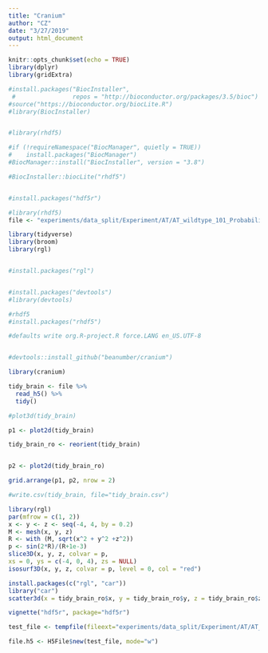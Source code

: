 ```yaml
---
title: "Cranium"
author: "CZ"
date: "3/27/2019"
output: html_document
---
```


```r
knitr::opts_chunk$set(echo = TRUE)
library(dplyr)
library(gridExtra)
```

```r
#install.packages("BiocInstaller",
 #                repos = "http://bioconductor.org/packages/3.5/bioc")
#source("https://bioconductor.org/biocLite.R")
#library(BiocInstaller)


#library(rhdf5)

```

```r
#if (!requireNamespace("BiocManager", quietly = TRUE))
#    install.packages("BiocManager")
#BiocManager::install("BiocInstaller", version = "3.8")

#BiocInstaller::biocLite("rhdf5")


#install.packages("hdf5r")

#library(rhdf5)
file <- "experiments/data_split/Experiment/AT/AT_wildtype_101_Probabilities.h5"

library(tidyverse)
library(broom)
library(rgl)


#install.packages("rgl")


#install.packages("devtools")
#library(devtools)

#rhdf5
#install.packages("rhdf5")

#defaults write org.R-project.R force.LANG en_US.UTF-8


#devtools::install_github("beanumber/cranium")

library(cranium)
```

```r
tidy_brain <- file %>%
  read_h5() %>%
  tidy()

#plot3d(tidy_brain)

p1 <- plot2d(tidy_brain)

tidy_brain_ro <- reorient(tidy_brain)


p2 <- plot2d(tidy_brain_ro)

grid.arrange(p1, p2, nrow = 2)

#write.csv(tidy_brain, file="tidy_brain.csv")
```

```r
library(rgl)
par(mfrow = c(1, 2))
x <- y <- z <- seq(-4, 4, by = 0.2)
M <- mesh(x, y, z)
R <- with (M, sqrt(x^2 + y^2 +z^2))
p <- sin(2*R)/(R+1e-3)
slice3D(x, y, z, colvar = p,
xs = 0, ys = c(-4, 0, 4), zs = NULL)
isosurf3D(x, y, z, colvar = p, level = 0, col = "red")
```
```r
install.packages(c("rgl", "car"))
library("car")
scatter3d(x = tidy_brain_ro$x, y = tidy_brain_ro$y, z = tidy_brain_ro$z)


```

```r
vignette("hdf5r", package="hdf5r")

test_file <- tempfile(fileext="experiments/data_split/Experiment/AT/AT_wildtype_101_Probabilities.h5")

file.h5 <- H5File$new(test_file, mode="w")

```

